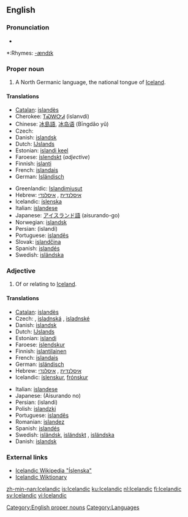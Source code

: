 {{interwiktionary|code=is}}
==English==

{{wikipedia}}

===Pronunciation===
*{{audio|en-us-Icelandic.ogg|Audio (US)}}

*:Rhymes: [[Rhymes:English:-ændɪk|-ændɪk]]

===Proper noun===
'''{{en-proper noun}}'''

# A North Germanic language, the national tongue of [[Iceland]].

====Translations====
{{trans-top|language}}
*[[Catalan]]: [[islandès]] {{m}}
*Cherokee: [[ᎢᏍᎳᏅᏗ]] (islanvdi)
*Chinese: [[冰島語]], [[冰岛语]] (Bīngdǎo yǔ)
* Czech: {{t|cs|islandština|f}}
*Danish: [[islandsk]]
*Dutch: [[IJslands]] {{n}}
*Estonian: [[islandi keel]]
*Faroese: [[íslendskt]] {{n}} (''adjective'')
*Finnish: [[islanti]]
*French: [[islandais]] {{m}}
*German: [[Isländisch]] {{n}}
{{trans-mid}}
*Greenlandic: [[Islandimiusut]]
*Hebrew: [[איסלנדית]] {{f}}, [[איסלנדי]] {{m}}
*Icelandic: [[íslenska]] {{f}}
*Italian: [[islandese]] {{m}}
*Japanese: [[アイスランド語]] (aisurando-go)
*Norwegian: [[islandsk]]
*Persian: {{FAchar|[[ایسلندی]]}} (islandi)
*Portuguese: [[islandês]] {{m}}
* Slovak: [[islandčina]] {{f}}
*Spanish: [[islandés]]
*Swedish: [[isländska]] {{c}}
{{trans-bottom}}

===Adjective===
{{en-adj}}

# Of or relating to [[Iceland]].

====Translations====
{{trans-top|relating to Iceland}}
*[[Catalan]]: [[islandès]]
* Czech: {{t|cs|islandský|m}}, [[isladnská]] {{f}}, [[isladnské]] {{n}}
*Danish: [[islandsk]]
*Dutch: [[IJslands]]
*Estonian: [[islandi]]
*Faroese: [[íslendskur]]
*Finnish: [[islantilainen]]
*French: [[islandais]]
*German: [[isländisch]]
*Hebrew: [[איסלנדית]] {{f}}, [[איסלנדי]] {{m}}
*Icelandic: [[íslenskur]], [[frónskur]]
{{trans-mid}}
*Italian: [[islandese]]
*Japanese: {{JAchar|[[アイスランド]]の}} (Aisurando no)
*Persian: {{FAchar|[[ایسلندی]]}} (islandi)
*Polish: [[islandzki]]
*Portuguese: [[islandês]]
*Romanian: [[islandez]]
*Spanish: [[islandés]]
*Swedish: [[isländsk]], [[isländskt]] {{n}}, [[isländska]] {{p}}
*Danish: [[islandsk]]
{{trans-bottom}}

===External links===
{{websters-online}}
{{ethnologue|code=isl}}
*[http://is.wikipedia.org/wiki/%C3%8Dslenska Icelandic Wikipedia "Íslenska"]
*[http://is.wiktionary.org Icelandic Wiktionary]

[[Category:English proper nouns]]
[[Category:Languages]]

[[zh-min-nan:Icelandic]]
[[is:Icelandic]]
[[ku:Icelandic]]
[[nl:Icelandic]]
[[fi:Icelandic]]
[[sv:Icelandic]]
[[vi:Icelandic]]